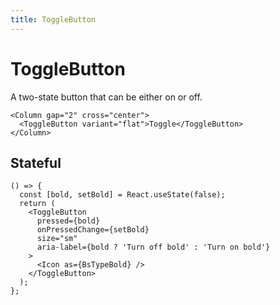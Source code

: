 ```yaml
---
title: ToggleButton
---
```


# ToggleButton

A two-state button that can be either on or off.

```tsx preview
<Column gap="2" cross="center">
  <ToggleButton variant="flat">Toggle</ToggleButton>
</Column>
```

## Stateful

```tsx preview
() => {
  const [bold, setBold] = React.useState(false);
  return (
    <ToggleButton
      pressed={bold}
      onPressedChange={setBold}
      size="sm"
      aria-label={bold ? 'Turn off bold' : 'Turn on bold'}
    >
      <Icon as={BsTypeBold} />
    </ToggleButton>
  );
};
```
